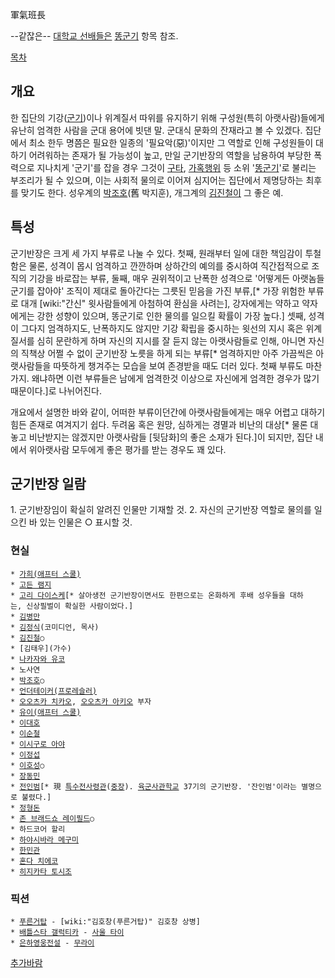 軍氣班長

--같잖은-- [[천하의 개쌍놈들|대학교 선배들]]은 [[똥군기]] 항목 참조.

[[목차]]
== 개요 ==
한 집단의 기강([[군기]])이나 위계질서 따위를 유지하기 위해 구성원(특히 아랫사람)들에게 유난히 엄격한 사람을 군대 용어에 빗댄 말. 군대식 문화의 잔재라고 볼 수 있겠다. 집단에서 최소 한두 명쯤은 필요한 일종의 '필요악(惡)'이지만 그 역할로 인해 구성원들이 대하기 어려워하는 존재가 될 가능성이 높고, 만일 군기반장의 역할을 남용하여 부당한 폭력으로 지나치게 '군기'를 잡을 경우 그것이 [[구타]], [[가혹행위]] 등 소위 '[[똥군기]]'로 불리는 부조리가 될 수 있으며, 이는 사회적 물의로 이어져 심지어는 집단에서 제명당하는 최후를 맞기도 한다. 성우계의 [[박조호]](舊 박지훈), 개그계의 [[김진철]]이 그 좋은 예.

== 특성 ==
군기반장은 크게 세 가지 부류로 나눌 수 있다. 첫째, 원래부터 일에 대한 책임감이 투철함은 물론, 성격이 몹시 엄격하고 깐깐하며 상하간의 예의를 중시하여 직간접적으로 조직의 기강을 바로잡는 부류, 둘째, 매우 권위적이고 난폭한 성격으로 '어떻게든 아랫놈들 군기를 잡아야' 조직이 제대로 돌아간다는 그릇된 믿음을 가진 부류,[* 가장 위험한 부류로 대개 [wiki:"간신" 윗사람들에게 아첨하여 환심을 사려는], 강자에게는 약하고 약자에게는 강한 성향이 있으며, 똥군기로 인한 물의를 일으킬 확률이 가장 높다.] 셋째, 성격이 그다지 엄격하지도, 난폭하지도 않지만 기강 확립을 중시하는 윗선의 지시 혹은 위계질서를 심히 문란하게 하며 자신의 지시를 잘 듣지 않는 아랫사람들로 인해, 아니면 자신의 직책상 어쩔 수 없이 군기반장 노릇을 하게 되는 부류[* 엄격하지만 아주 가끔씩은 아랫사람들을 따뜻하게 챙겨주는 모습을 보여 존경받을 때도 더러 있다. 첫째 부류도 마찬가지. 왜냐하면 이런 부류들은 남에게 엄격한것 이상으로 자신에게 엄격한 경우가 많기 때문이다.]로 나뉘어진다.

개요에서 설명한 바와 같이, 어떠한 부류이던간에 아랫사람들에게는 매우 어렵고 대하기 힘든 존재로 여겨지기 쉽다. 두려움 혹은 원망, 심하게는 경멸과 비난의 대상[* 물론 대놓고 비난받지는 않겠지만 아랫사람들 [뒷담화]의 좋은 소재가 된다.]이 되지만, 집단 내에서 위아랫사람 모두에게 좋은 평가를 받는 경우도 꽤 있다.

== 군기반장 일람 ==
1. 군기반장임이 확실히 알려진 인물만 기재할 것.
2. 자신의 군기반장 역할로 물의를 일으킨 바 있는 인물은 ○ 표시할 것.

=== 현실 ===
 * [[가희(애프터 스쿨)]]
 * [[고든 램지]]
 * [[고리 다이스케]][* 살아생전 군기반장이면서도 한편으로는 온화하게 후배 성우들을 대하는, 신상필벌이 확실한 사람이었다.]
 * [[김병만]]
 * [[김정식]](코미디언, 목사)
 * [[김진철]]○
 * [김태우](가수)
 * [[나카자와 유코]]
 * 노사연
 * [[박조호]]○
 * [[언더테이커(프로레슬러)]]
 * [[오오츠카 치카오]], [[오오츠카 아키오]] 부자
 * [[유이(애프터 스쿨)]]
 * [[이대호]]
 * [[이순철]]
 * [[이시구로 아야]]
 * [[이정섭]]
 * [[이호성]]○
 * [[장동민]]
 * [[전인범]][* 現 [[육군 특수전사령부|특수전사령관]]([[중장]]). [[육군사관학교]] 37기의 군기반장. '잔인범'이라는 별명으로 불렸다.]
 * [[정형돈]]
 * [[존 브래드쇼 레이필드]]○
 * 하드코어 할리
 * [[하야시바라 메구미]]
 * [[한민관]]
 * [[혼다 치에코]]
 * [[히지카타 토시조]]

=== 픽션 ===
 * [[푸른거탑]] - [wiki:"김호창(푸른거탑)" 김호창 상병]
 * [[배틀스타 갤럭티카]] - [[사울 타이]]
 * [[은하영웅전설]] - [[무라이(은하영웅전설)|무라이]]

[[추가바람]]
